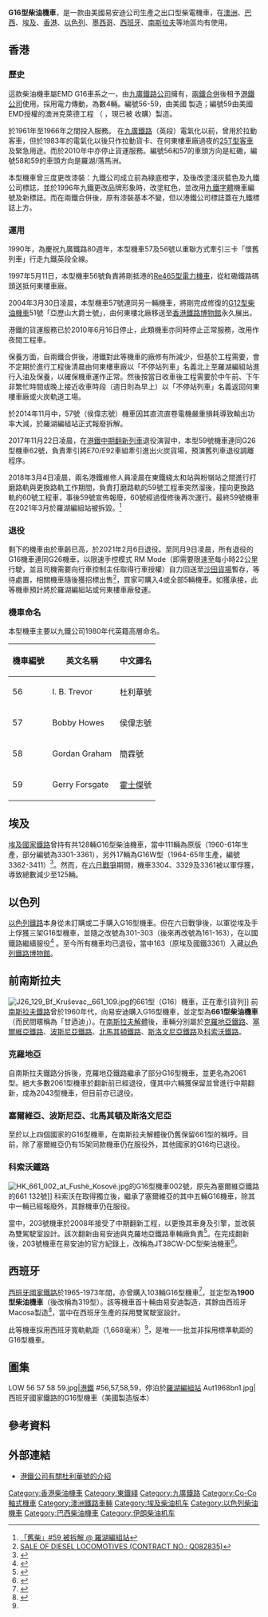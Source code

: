 {{globalize|time=2016-04-04T09:53:58+00:00}}
{{Infobox Locomotive
|name=G16型柴油機車
|powertype=柴油
|image=56(28).JPG
|buildmodel=G16
|roadnumber=澳洲：X31-X54<br>香港：56-59<br>巴西：601-641<br>埃及：3301-3411<br>伊朗：60.301-60.320<br>以色列：161-163（原為301-303，均為對埃及[[六日戰爭|六日戰爭]]之戰利品）<br>墨西哥：7300-7323
|builddate=1958年－1972年
|totalproduction=426輛
|origin={{USA}}
|uicclass=Co-Co
|gauge=1,435 mm<br>1,668 mm（僅西班牙版本）
|weight=94 t
|topspeed=120 km/h
|poweroutput=1,800 kw
|enginetype=[[易安迪567系列柴油机|EMD 16-567C]] (56-59號)
[[EMD_645|EMD 16-645E]] (59號)<ref>曾發生意外 ，令引擎損毀，更換為EMD 16-645E。</ref>
|railroad=[[東鐵綫|東鐵綫]]（至2021年）等各鐵路
|length=18.471m
|locale=[[香港鐵路有限公司|香港鐵路有限公司]]（至2021年，已退役）<br>[[埃及國家鐵路|埃及國家鐵路]]<br>[[以色列鐵路|以色列鐵路]]（均為[[六日戰爭|六日戰爭]]戰利品，已退役）<br>[[克羅地亞鐵路|克羅地亞鐵路]]（原屬南斯拉夫）<br>[[斯洛文尼亞鐵路|斯洛文尼亞鐵路]]（原屬南斯拉夫，已退役）<br>[[北馬其頓鐵路|北馬其頓鐵路]]（原屬南斯拉夫，已退役）<br>[[塞爾維亞鐵路|塞爾維亞鐵路]]（原屬南斯拉夫）<br>[[科索沃鐵路|科索沃鐵路]]（原屬南斯拉夫）<br>[[西班牙國家鐵路|西班牙國家鐵路]]<br>[[淡水河谷公司|淡水河谷公司]]<br>[[伊朗伊斯蘭共和國鐵路|伊朗伊斯蘭共和國鐵路]]<br>[[墨西哥國家鐵路|墨西哥國家鐵路]]
}}
'''G16型柴油機車'''，是一款由美國易安迪公司生產之出口型柴電機車，在[[澳洲|澳洲]]、[[巴西|巴西]]、[[埃及|埃及]]、[[港鐵|香港]]、[[以色列铁路|以色列]]、[[墨西哥|墨西哥]]、[[西班牙國家鐵路|西班牙]]、[[南斯拉夫鐵路|南斯拉夫]]等地區均有使用。

==香港==
===歷史===
這款柴油機車屬EMD G16車系之一，由[[九廣鐵路公司|九廣鐵路公司]]擁有，[[兩鐵合併|兩鐵合併]]後租予[[香港鐵路有限公司|港鐵公司]]使用。採用電力傳動，為數4輛。編號56-59，由美國 {{lang|en|[[易安迪|EMD]]}} 製造；編號59由美國EMD授權的澳洲克萊德工程 （{{lang|en|{{link-en|Clyde Engineering|Clyde Engineering}}}} ，現已被 {{lang|en|{{link-en|Downer EDi|Downer EDi}}}} 收購）製造。

於1961年至1966年之間投入服務。
在[[九廣鐵路|九廣鐵路]]（英段）電氣化以前，曾用於拉動客車，但於1983年的電氣化以後只作拉動貨卡、在何東樓車廠過夜的[[25T型客車|25T型客車]]及緊急用途。而於2010年中亦停止貨運服務。編號56和57的車頭方向是紅磡，編號58和59的車頭方向是羅湖/落馬洲。

本型機車曾三度更改漆裝：九鐵公司成立前為綠底橙字，及後改塗淺灰藍色及九鐵公司標誌，並於1996年九鐵更改品牌形象時，改塗紅色，並改用[[Casey|九鐵字體]]機車編號及新標誌。而在兩鐵合併後，原有漆裝基本不變，但以港鐵公司標誌蓋在九鐵標誌上方。

===運用===
1990年，為慶祝九廣鐵路80週年，本型機車57及56號以重聯方式牽引三卡「懷舊列車」行走九鐵英段全線。

1997年5月11日，本型機車56號負責將剛抵港的[[瑞士聯邦鐵路Re460型電力機車|Re465型電力機車]]，從紅磡鐵路碼頭送抵何東樓車廠。

2004年3月30日凌晨，本型機車57號連同另一輛機車，將剛完成修復的[[G12型柴油機車|G12型柴油機車]]51號「亞歷山大爵士號」，由何東樓北廠移送至[[香港鐵路博物館|香港鐵路博物館]]永久展出。

港鐵的貨運服務已於2010年6月16日停止，此類機車亦同時停止正常服務，改用作夜間工程車。

保養方面，自兩鐵合併後，港鐵對此等機車的廠修有所減少，但基於工程需要，會不定期於進行工程後清晨由何東樓車廠以「不停站列車」名義北上至羅湖編組站進行入油及保養，以確保機車運作正常。然後按當日收車後工程需要於中午前、下午非繁忙時間或晚上接近收車時段（週日則為早上）以「不停站列車」名義返回何東樓車廠或火炭軌道工場。

於2014年11月中，57號（侯偉志號）機車因其直流直卷電機嚴重損耗導致輸出功率大減，於羅湖編組站正式報廢拆解。

2017年11月22日凌晨，在[[港鐵中期翻新列車|港鐵中期翻新列車]]退役演習中，本型59號機車連同G26型機車62號，負責牽引將E70/E92車組牽引進出火炭貨場，預演舊列車退役調離程序。

2018年3月4日凌晨，兩名港鐵維修人員凌晨在東鐵綫太和站與粉嶺站之間進行打磨路軌與更換路軌工作期間，負責打磨路軌的59號工程車突然溜後，撞向更換路軌的60號工程車，事後59號宣佈報廢，60號經過復修後再次運行。最終59號機車在2021年3月於羅湖編組站被拆毀。<ref>[https://www.hkitalk.net/HKiTalk2/forum.php?mod=viewthread&tid=1200245&extra=page%3D1&mobile=2 「舊柴」#59 被拆解 @ 羅湖編組站 ]</ref>

===退役===
剩下的機車由於車齡已高，於2021年2月6日退役。至同月9日凌晨，所有退役的G16機車連同G26機車，以限速手控模式 RM Mode（即需要限速至每小時22公里行駛，並且司機需要向行車控制主任取得行車授權）自力回送至[[沙田貨場|沙田貨場]]暫存，等待處置，相關機車隨後獲招標出售<ref>[http://www.mtr.com.hk/en/corporate/tenders/Q082835.html SALE OF DIESEL LOCOMOTIVES (CONTRACT NO.: Q082835)]</ref>，買家可購入4或全部5輛機車。如獲承接，此等機車預計將於羅湖編組站或何東樓車廠發運。

===機車命名===
本型機車主要以九鐵公司1980年代英籍高層命名。
{| class="wikitable"
!機車編號 || 英文名稱 || 中文譯名
|-
|56 || I. B. Trevor || 杜利華號
|-
|57 || Bobby Howes  || 侯偉志號
|-
|58 || Gordan Graham|| 簡霖號
|-
|59 || Gerry Forsgate || [[霍士傑|霍士傑]]號
|}

==埃及==
[[埃及國家鐵路|埃及國家鐵路]]曾持有共128輛G16型柴油機車，當中111輛為原版（1960-61年生產，部分編號為3301-3361），另外17輛為G16W型（1964-65年生產，編號3362-3411）<ref>{{cite book |last=Hughes |first=Hugh |isbn=0-9503469-7-7 |year=1981 |title=Middle East Railways |place=Harrow |publisher=Continental Railway Circle|page=26}}</ref>。然而，在[[六日戰爭|六日戰爭]]期間，機車3304、3329及3361被以軍俘獲，導致總數減少至125輛。

==以色列==
[[以色列鐵路|以色列鐵路]]本身從未訂購或二手購入G16型機車。但在六日戰爭後，以軍從埃及手上俘獲三架G16型機車，並隨之改號為301-303（後來再改號為161-163），在以國鐵路繼續服役<ref>{{cite book |last=Cotterell |first=Paul |isbn=0-905878-04-3 |year=1984 |title=The Railways of Palestine and Israel |place=Abingdon |publisher=[http://www.tourretpublishing.com Tourret Publishing] |page=103}}</ref> 。至今所有機車均已退役，當中163（原埃及國鐵3361）入藏[[以色列鐵路博物館|以色列鐵路博物館]]。

==前南斯拉夫==
[[File:J26_129_Bf_Kruševac,_661_109.jpg|thumb]]的661型（G16）機車，正在牽引貨列]]
前[[南斯拉夫鐵路|南斯拉夫鐵路]]曾於1960年代，向易安迪購入G16型機車，並定型為'''661型柴油機車'''（而民間暱稱為「甘迺迪」）。在[[南斯拉夫解體|南斯拉夫解體]]後，車輛分別屬於[[克羅地亞鐵路|克羅地亞鐵路]]、[[塞爾維亞鐵路|塞爾維亞鐵路]]、[[波斯尼亞鐵路|波斯尼亞鐵路]]、[[北馬其頓鐵路|北馬其頓鐵路]]、[[斯洛文尼亞鐵路|斯洛文尼亞鐵路]]及[[科索沃鐵路|科索沃鐵路]]。

===克羅地亞===
自南斯拉夫鐵路分拆後，克羅地亞鐵路繼承了部分G16型機車，並更名為2061型。絕大多數2061型機車於翻新前已經退役，僅其中六輛獲保留並曾進行中期翻新，成為2043型機車，但目前亦已退役。

===塞爾維亞、波斯尼亞、北馬其頓及斯洛文尼亞===
至於以上四個國家的G16型機車，在南斯拉夫解體後仍舊保留661型的稱呼。目前，除了塞爾維亞仍有15架同款機車仍在服役外，其他國家的G16均已退役。

===科索沃鐵路===
[[File:HK_661_002_at_Fushë_Kosovë.jpg|thumb]]的G16型機車002號，原先為塞爾維亞鐵路的661 132號]]
科索沃在取得獨立後，繼承了塞爾維亞的其中五輛G16機車，除其中一輛已經報廢外，其餘機車仍在服役。

當中，203號機車於2008年接受了中期翻新工程，以更換其車身及引擎，並改裝為雙駕駛室設計。該次翻新由易安迪與克羅地亞鐵路車輛廠負責<ref>{{cite web|url=http://tzv-gredelj.biz.hr/eng/index.php?option=com_content&task=view&id=131&Itemid=1|title=Contract with Kosovo Railways|date=17 November 2008|work=tzv-gredelj.biz.hr|access-date=26 August 2010|archive-url=https://web.archive.org/web/20110721100030/http://tzv-gredelj.biz.hr/eng/index.php?option=com_content&task=view&id=131&Itemid=1|archive-date=21 July 2011|url-status=dead}}</ref>。在完成翻新後，203號機車在易安迪的官方紀錄上，改稱為JT38CW-DC型柴油機車<ref>{{cite journal|last1=Bacic|first1=Toma|date=September 2010|title=Major rebuild for Kosovo diesel|journal=Today's Railways Europe|issue=177|page=12|publisher=Platform 5 publishing Ltd.|issn=1354-2753}}</ref>。

==西班牙==
[[西班牙國家鐵路|西班牙國家鐵路]]於1965-1973年間，亦曾購入103輛G16型機車<ref name="w">{{cite web|url=http://www.wefer.com/w5/renfe/k319.htm|title=SERIE 319 (ex-1900)|work=www.wefer.com|language=es|access-date=2021-02-09|archive-date=2021-02-27|archive-url=https://web.archive.org/web/20210227045537/https://wefer.com/w5/renfe/k319.htm}}</ref>，並定型為'''1900型柴油機車'''（後改稱為319型）。該等機車首十輛由易安迪製造，其餘由西班牙Macosa製造<ref name="a">{{cite web|url=http://www.alejandromodelismoferroviario.com/catalogo/Bicabina/Bicabina.htm|title=LOCOMOTORA 1900 ESPAÑOLA|language=es|work=www.alejandromoledismoferroviario.com|access-date=2021-02-09|archive-date=2013-07-07|archive-url=https://web.archive.org/web/20130707153913/http://www.alejandromodelismoferroviario.com/catalogo/Bicabina/Bicabina.htm}}</ref>，當中在西班牙生產的採用雙駕駛室設計。

此等機車採用西班牙寬軌軌距（1,668毫米）<ref name="w"/>，是唯一一批並非採用標準軌距的G16型機車。

==圖集==
<gallery>
LOW 56 57 58 59.jpg|[[港鐵|港鐵]] #56,57,58,59，停泊於[[羅湖編組站|羅湖編組站]]
Aut1968bn1.jpg|西班牙國家鐵路的G16型機車（美國製造版本）
</gallery>

== 參考資料 ==
{{Reflist}}

==外部連結==
{{港鐵非客運列車}}
*[http://www.mtrealstations.com/QR/excup/10.html 港鐵公司有關杜利華號的介紹]
[[Category:香港柴油機車|Category:香港柴油機車]]
[[Category:東鐵綫|Category:東鐵綫]]
[[Category:九廣鐵路|Category:九廣鐵路]]
[[Category:Co-Co軸式機車|Category:Co-Co軸式機車]]
[[Category:澳洲鐵路車輛|Category:澳洲鐵路車輛]]
[[Category:埃及柴油机车|Category:埃及柴油机车]]
[[Category:以色列柴油機車|Category:以色列柴油機車]]
[[Category:巴西柴油機車|Category:巴西柴油機車]]
[[Category:伊朗柴油机车|Category:伊朗柴油机车]]
